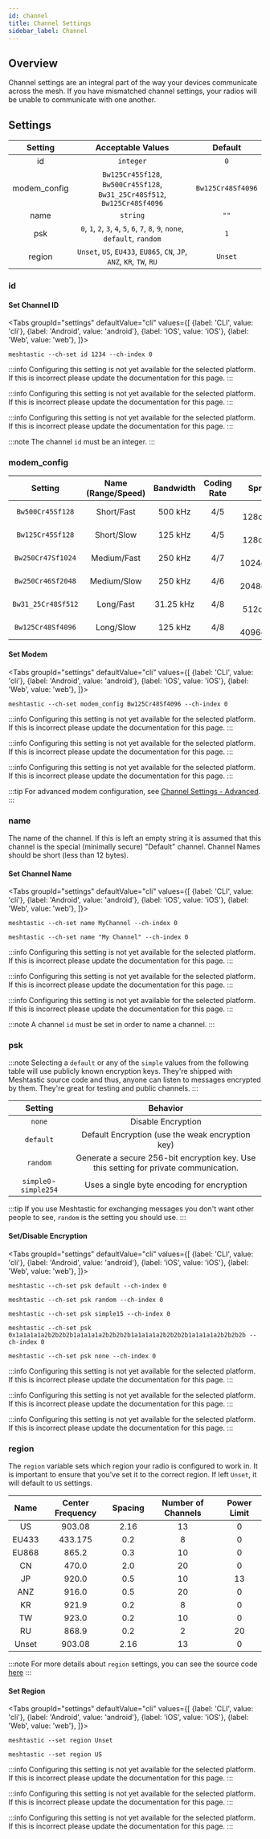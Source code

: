 ```yaml
---
id: channel
title: Channel Settings
sidebar_label: Channel
---
```



## Overview

Channel settings are an integral part of the way your devices communicate across the mesh. If you have mismatched channel settings, your radios will be unable to communicate with one another.

## Settings

<!--- TODO add other channel settings --->

|   Setting    |                               Acceptable Values                               |      Default      |
| :----------: | :---------------------------------------------------------------------------: | :---------------: |
|      id      |                                   `integer`                                   |        `0`        |
| modem_config |   `Bw125Cr45Sf128`, `Bw500Cr45Sf128`, `Bw31_25Cr48Sf512`, `Bw125Cr48Sf4096`   | `Bw125Cr48Sf4096` |
|     name     |                                   `string`                                    |       `""`        |
|     psk      | `0`, `1`, `2`, `3`, `4`, `5`, `6`, `7`, `8`, `9`, `none`, `default`, `random` |        `1`        |
|    region    |     `Unset`, `US`, `EU433`, `EU865`, `CN`, `JP`, `ANZ`, `KR`, `TW`, `RU`      |      `Unset`      |

### id

<!--- Used to construct a globally unique channel ID. The full globally unique ID will be: "name.id" where ID is shown as base36. Assuming that the number of meshtastic users is below 20K (true for a long time) the chance of this 64 bit random number colliding with anyone else is super low. And the penalty for collision is low as well, it just means that anyone trying to decrypt channel messages might need to try multiple candidate channels. Any time a non wire compatible change is made to a channel, this field should be regenerated. There are a small number of 'special' globally known (and fairly) insecure standard channels. Those channels do not have a numeric id included in the settings, but instead it is pulled from a table of well known IDs. (see Well Known Channels FIXME) --->

#### Set Channel ID

<Tabs
groupId="settings"
defaultValue="cli"
values={[
{label: 'CLI', value: 'cli'},
{label: 'Android', value: 'android'},
{label: 'iOS', value: 'iOS'},
{label: 'Web', value: 'web'},
]}>
<TabItem value="cli">

```shell title="Set the PRIMARY channel ID"
meshtastic --ch-set id 1234 --ch-index 0
```

  </TabItem>
  <TabItem value="android">

:::info
Configuring this setting is not yet available for the selected platform. If this is incorrect please update the documentation for this page.
:::

  </TabItem>
  <TabItem value="iOS">

:::info
Configuring this setting is not yet available for the selected platform. If this is incorrect please update the documentation for this page.
:::

  </TabItem>
  <TabItem value="web">

:::info
Configuring this setting is not yet available for the selected platform. If this is incorrect please update the documentation for this page.
:::

  </TabItem>
</Tabs>

:::note
The channel `id` must be an integer.
:::

### modem_config

|      Setting       | Name (Range/Speed) | Bandwidth | Coding Rate |     Spread Factor     |   Speed    |
| :----------------: | :----------------: | :-------: | :---------: | :-------------------: | :--------: |
|  `Bw500Cr45Sf128`  |     Short/Fast     |  500 kHz  |     4/5     |  7 = 128chips/symbol  | 18.89 kbps |
|  `Bw125Cr45Sf128`  |     Short/Slow     |  125 kHz  |     4/5     |  7 = 128chips/symbol  | 4.69 kbps  |
| `Bw250Cr47Sf1024`  |    Medium/Fast     |  250 kHz  |     4/7     | 10 = 1024chips/symbol |  1.2 kbps  |
| `Bw250Cr46Sf2048`  |    Medium/Slow     |  250 kHz  |     4/6     | 11 = 2048chips/symbol | 0.75 kbps  |
| `Bw31_25Cr48Sf512` |     Long/Fast      | 31.25 kHz |     4/8     |  9 = 512chips/symbol  | 0.19 kbps  |
| `Bw125Cr48Sf4096`  |     Long/Slow      |  125 kHz  |     4/8     | 12 = 4096chips/symbol | 0.13 kbps  |

#### Set Modem

<Tabs
groupId="settings"
defaultValue="cli"
values={[
{label: 'CLI', value: 'cli'},
{label: 'Android', value: 'android'},
{label: 'iOS', value: 'iOS'},
{label: 'Web', value: 'web'},
]}>
<TabItem value="cli">

```shell title="Set Modem - LongSlow"
meshtastic --ch-set modem_config Bw125Cr48Sf4096 --ch-index 0
```

  </TabItem>
  <TabItem value="android">

:::info
Configuring this setting is not yet available for the selected platform. If this is incorrect please update the documentation for this page.
:::

  </TabItem>
  <TabItem value="iOS">

:::info
Configuring this setting is not yet available for the selected platform. If this is incorrect please update the documentation for this page.
:::

  </TabItem>
  <TabItem value="web">

:::info
Configuring this setting is not yet available for the selected platform. If this is incorrect please update the documentation for this page.
:::

  </TabItem>
</Tabs>

:::tip
For advanced modem configuration, see [Channel Settings - Advanced](channel-advanced).
:::

### name

The name of the channel. If this is left an empty string it is assumed that this channel is the special (minimally secure) "Default" channel. Channel Names should be short (less than 12 bytes).

#### Set Channel Name

<Tabs
groupId="settings"
defaultValue="cli"
values={[
{label: 'CLI', value: 'cli'},
{label: 'Android', value: 'android'},
{label: 'iOS', value: 'iOS'},
{label: 'Web', value: 'web'},
]}>
<TabItem value="cli">

```shell title="Set channel name for the PRIMARY channel"
meshtastic --ch-set name MyChannel --ch-index 0
```

```shell title="Set channel name for the PRIMARY channel with spaces"
meshtastic --ch-set name "My Channel" --ch-index 0
```

  </TabItem>
  <TabItem value="android">

:::info
Configuring this setting is not yet available for the selected platform. If this is incorrect please update the documentation for this page.
:::

  </TabItem>
  <TabItem value="iOS">

:::info
Configuring this setting is not yet available for the selected platform. If this is incorrect please update the documentation for this page.
:::

  </TabItem>
  <TabItem value="web">

:::info
Configuring this setting is not yet available for the selected platform. If this is incorrect please update the documentation for this page.
:::

  </TabItem>
</Tabs>

:::note
A channel `id` must be set in order to name a channel.
:::

### psk

:::note
Selecting a `default` or any of the `simple` values from the following table will use publicly known encryption keys. They're shipped with Meshtastic source code and thus, anyone can listen to messages encrypted by them. They're great for testing and public channels.
:::

|        Setting         |                                       Behavior                                        |
| :--------------------: | :-----------------------------------------------------------------------------------: |
|         `none`         |                                  Disable Encryption                                   |
|       `default`        |                   Default Encryption (use the weak encryption key)                    |
|        `random`        | Generate a secure 256-bit encryption key. Use this setting for private communication. |
| `simple0`- `simple254` |                      Uses a single byte encoding for encryption                       |

:::tip
If you use Meshtastic for exchanging messages you don't want other people to see, `random` is the setting you should use.
:::

#### Set/Disable Encryption

<Tabs
groupId="settings"
defaultValue="cli"
values={[
{label: 'CLI', value: 'cli'},
{label: 'Android', value: 'android'},
{label: 'iOS', value: 'iOS'},
{label: 'Web', value: 'web'},
]}>
<TabItem value="cli">

```shell title="Set encryption to default on PRIMARY channel"
meshtastic --ch-set psk default --ch-index 0
```

```shell title="Set encryption to random on PRIMARY channel"
meshtastic --ch-set psk random --ch-index 0
```

```shell title="Set encryption to single byte  on PRIMARY channel"
meshtastic --ch-set psk simple15 --ch-index 0
```

```shell title="Set encryption to your own key on PRIMARY channel"
meshtastic --ch-set psk 0x1a1a1a1a2b2b2b2b1a1a1a1a2b2b2b2b1a1a1a1a2b2b2b2b1a1a1a1a2b2b2b2b --ch-index 0
```

```shell title="Disable encryption on PRIMARY channel"
meshtastic --ch-set psk none --ch-index 0
```

  </TabItem>
  <TabItem value="android">

:::info
Configuring this setting is not yet available for the selected platform. If this is incorrect please update the documentation for this page.
:::

  </TabItem>
  <TabItem value="iOS">

:::info
Configuring this setting is not yet available for the selected platform. If this is incorrect please update the documentation for this page.
:::

  </TabItem>
  <TabItem value="web">

:::info
Configuring this setting is not yet available for the selected platform. If this is incorrect please update the documentation for this page.
:::

  </TabItem>
</Tabs>

### region

The `region` variable sets which region your radio is configured to work in. It is important to ensure that you've set it to the correct region. If left `Unset`, it will default to `US` settings.

| Name  | Center Frequency | Spacing | Number of Channels | Power Limit |
| :---: | :--------------: | :-----: | :----------------: | :---------: |
|  US   |      903.08      |  2.16   |         13         |      0      |
| EU433 |     433.175      |   0.2   |         8          |      0      |
| EU868 |      865.2       |   0.3   |         10         |      0      |
|  CN   |      470.0       |   2.0   |         20         |      0      |
|  JP   |      920.0       |   0.5   |         10         |     13      |
|  ANZ  |      916.0       |   0.5   |         20         |      0      |
|  KR   |      921.9       |   0.2   |         8          |      0      |
|  TW   |      923.0       |   0.2   |         10         |      0      |
|  RU   |      868.9       |   0.2   |         2          |     20      |
| Unset |      903.08      |  2.16   |         13         |      0      |

:::note
For more details about `region` settings, you can see the source code [here](https://github.com/meshtastic/Meshtastic-device/blob/master/src/mesh/RadioInterface.cpp)
:::

#### Set Region

<Tabs
groupId="settings"
defaultValue="cli"
values={[
{label: 'CLI', value: 'cli'},
{label: 'Android', value: 'android'},
{label: 'iOS', value: 'iOS'},
{label: 'Web', value: 'web'},
]}>
<TabItem value="cli">

```shell title="Unset Region"
meshtastic --set region Unset
```

```shell title="Set Region"
meshtastic --set region US
```

  </TabItem>
  <TabItem value="android">

:::info
Configuring this setting is not yet available for the selected platform. If this is incorrect please update the documentation for this page.
:::

  </TabItem>
  <TabItem value="iOS">

:::info
Configuring this setting is not yet available for the selected platform. If this is incorrect please update the documentation for this page.
:::

  </TabItem>
  <TabItem value="web">

:::info
Configuring this setting is not yet available for the selected platform. If this is incorrect please update the documentation for this page.
:::

  </TabItem>
</Tabs>
